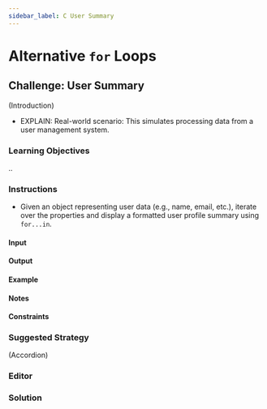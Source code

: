 ```yaml
---
sidebar_label: C User Summary
---
```


# Alternative `for` Loops

## Challenge: User Summary

(Introduction)

-   EXPLAIN: Real-world scenario: This simulates processing data from a user management system.

### Learning Objectives

..

### Instructions

-   Given an object representing user data (e.g., name, email, etc.), iterate over the properties and display a formatted user profile summary using `for...in`.

#### Input

#### Output

#### Example

#### Notes

#### Constraints

### Suggested Strategy

(Accordion)

### Editor

### Solution
